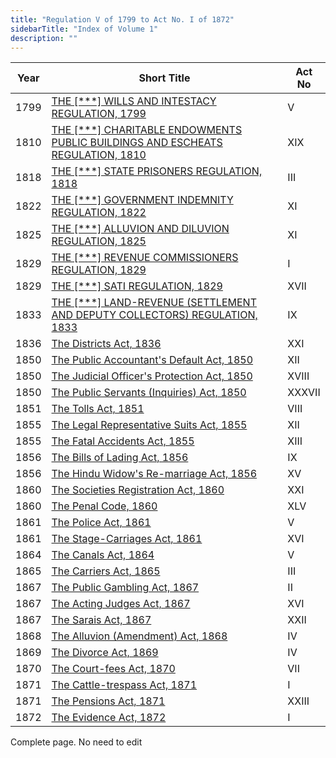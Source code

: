 ```yaml
---
title: "Regulation V of 1799 to Act No. I of 1872"
sidebarTitle: "Index of Volume 1"
description: ""
---
```


| Year | Short Title                                                                                                  | Act No |
| ---- | ------------------------------------------------------------------------------------------------------------ | ------ |
| 1799 | [THE [\*\*\*] WILLS AND INTESTACY REGULATION, 1799](/laws/act-1315)                                 | V      |
| 1810 | [THE [\*\*\*] CHARITABLE ENDOWMENTS PUBLIC BUILDINGS AND ESCHEATS REGULATION, 1810](/laws/act-1316) | XIX    |
| 1818 | [THE [\*\*\*] STATE PRISONERS REGULATION, 1818](/laws/act-1317)                                     | III    |
| 1822 | [THE [\*\*\*] GOVERNMENT INDEMNITY REGULATION, 1822](/laws/act-1318)                                | XI     |
| 1825 | [THE [\*\*\*] ALLUVION AND DILUVION REGULATION, 1825](/laws/act-1319)                               | XI     |
| 1829 | [THE [\*\*\*] REVENUE COMMISSIONERS REGULATION, 1829](/laws/act-1320)                               | I      |
| 1829 | [THE [\*\*\*] SATI REGULATION, 1829](/laws/act-1321)                                                | XVII   |
| 1833 | [THE [\*\*\*] LAND-REVENUE (SETTLEMENT AND DEPUTY COLLECTORS) REGULATION, 1833](/laws/act-1322)     | IX     |
| 1836 | [The Districts Act, 1836](/laws/act-1)                                                              | XXI    |
| 1850 | [The Public Accountant's Default Act, 1850](/laws/act-2)                                            | XII    |
| 1850 | [The Judicial Officer's Protection Act, 1850](/laws/act-3)                                          | XVIII  |
| 1850 | [The Public Servants (Inquiries) Act, 1850](/laws/act-4)                                            | XXXVII |
| 1851 | [The Tolls Act, 1851](/laws/act-5)                                                                  | VIII   |
| 1855 | [The Legal Representative Suits Act, 1855](/laws/act-6)                                             | XII    |
| 1855 | [The Fatal Accidents Act, 1855](/laws/act-7)                                                        | XIII   |
| 1856 | [The Bills of Lading Act, 1856](/laws/act-8)                                                        | IX     |
| 1856 | [The Hindu Widow's Re-marriage Act, 1856](/laws/act-9)                                              | XV     |
| 1860 | [The Societies Registration Act, 1860](/laws/act-10)                                                | XXI    |
| 1860 | [The Penal Code, 1860](/laws/act-11)                                                                | XLV    |
| 1861 | [The Police Act, 1861](/laws/act-12)                                                                | V      |
| 1861 | [The Stage-Carriages Act, 1861](/laws/act-13)                                                       | XVI    |
| 1864 | [The Canals Act, 1864](/laws/act-14)                                                                | V      |
| 1865 | [The Carriers Act, 1865](/laws/act-15)                                                              | III    |
| 1867 | [The Public Gambling Act, 1867](/laws/act-16)                                                       | II     |
| 1867 | [The Acting Judges Act, 1867](/laws/act-17)                                                         | XVI    |
| 1867 | [The Sarais Act, 1867](/laws/act-18)                                                                | XXII   |
| 1868 | [The Alluvion (Amendment) Act, 1868](/laws/act-19)                                                  | IV     |
| 1869 | [The Divorce Act, 1869](/laws/act-20)                                                               | IV     |
| 1870 | [The Court-fees Act, 1870](/laws/act-21)                                                            | VII    |
| 1871 | [The Cattle-trespass Act, 1871](/laws/act-22)                                                       | I      |
| 1871 | [The Pensions Act, 1871](/laws/act-23)                                                              | XXIII  |
| 1872 | [The Evidence Act, 1872](/laws/act-24)                                                              | I      |

<Check>Complete page. No need to edit</Check>
